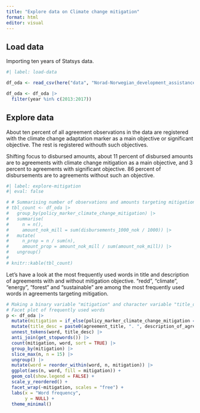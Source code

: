 ```yaml
---
title: "Explore data on Climate change mitigation"
format: html
editor: visual
---
```


## Load data

Importing ten years of Statsys data.

```r
#| label: load-data

df_oda <- read_csv(here("data", "Norad-Norwegian_development_assistance.csv"))

df_oda <- df_oda |> 
  filter(year %in% c(2013:2017))
```

## Explore data

About ten percent of all agreement observations in the data are registered with the climate change adaptation marker as a main objective or significant objective. The rest is registered withouth such objectives.

Shifting focus to disbursed amounts, about 11 percent of disbursed amounts are to agreements with climate change mitigation as a main objective, and 3 percent to agreements with significant objective. 86 percent of disbursements are to agreements without such an objective.

```r
#| label: explore-mitigation
#| eval: false

# # Summarising number of observations and amounts targeting mitigation
# tbl_count <- df_oda |> 
#   group_by(policy_marker_climate_change_mitigation) |> 
#   summarise(
#     n = n(),
#     amount_nok_mill = sum(disbursements_1000_nok / 1000)) |>
#   mutate(
#     n_prop = n / sum(n),
#     amount_prop = amount_nok_mill / sum(amount_nok_mill)) |> 
#   ungroup()
# 
# knitr::kable(tbl_count)

```

Let's have a look at the most frequently used words in title and description of agreements with and without mitigation objective. "redd", "climate", "energy", "forest" and "sustainable" are among the most frequently used words in agreements targeting mitigation.

```r

# Making a binary variable "mitigation" and character variable "title_desc"
# Facet plot of frequently used words
p <- df_oda |>
  mutate(mitigation = if_else(policy_marker_climate_change_mitigation == 0, "Not mitigation", "Mitigation")) |> 
  mutate(title_desc = paste0(agreement_title, ". ", description_of_agreement)) |> 
  unnest_tokens(word, title_desc) |>
  anti_join(get_stopwords()) |>
  count(mitigation, word, sort = TRUE) |>
  group_by(mitigation) |>
  slice_max(n, n = 15) |>
  ungroup() |>
  mutate(word = reorder_within(word, n, mitigation)) |>
  ggplot(aes(n, word, fill = mitigation)) +
  geom_col(show.legend = FALSE) +
  scale_y_reordered() +
  facet_wrap(~mitigation, scales = "free") +
  labs(x = "Word frequency",
       y = NULL) +
  theme_minimal()

```
